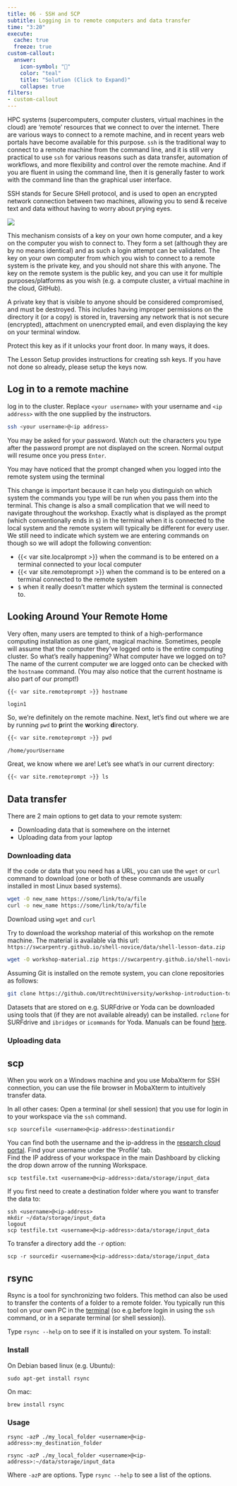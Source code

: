 ```yaml
---
title: 06 - SSH and SCP
subtitle: Logging in to remote computers and data transfer
time: "3:20"
execute: 
  cache: true
  freeze: true
custom-callout:
  answer:
    icon-symbol: "📝"
    color: "teal"
    title: "Solution (Click to Expand)"
    collapse: true
filters:
- custom-callout
---
```


HPC systems (supercomputers, computer clusters, virtual machines in the cloud) are 'remote' resources that we connect to over the internet. There are various ways to connect to a remote machine, and in recent years web portals have become available for this purpose. `ssh` is the traditional way to connect to a remote machine from the command line, and it is still very practical to use `ssh` for various reasons such as data transfer, automation of workflows, and more flexibility and control over the remote machine. And if you are fluent in using the command line, then it is generally faster to work with the command line than the graphical user interface.

SSH stands for Secure SHell protocol, and is used to open an encrypted network connection between two machines, allowing you to send & receive text and data without having to worry about prying eyes.

![](https://carpentries-incubator.github.io/hpc-intro/fig/connect-to-remote.svg)

This mechanism consists of a key on your own home computer, and a key on the computer you wish to connect to. They form a set (although they are by no means identical) and as such a login attempt can be validated. The key on your own computer from which you wish to connect to a remote system is the private key, and you should not share this with anyone. The key on the remote system is the public key, and you can use it for multiple purposes/platforms as you wish (e.g. a compute cluster, a virtual machine in the cloud, GitHub).

:::{.callout-warning title="Private keys are your secure digital passport"}

A private key that is visible to anyone should be considered compromised, and must be destroyed. This includes having improper permissions on the directory it (or a copy) is stored in, traversing any network that is not secure (encrypted), attachment on unencrypted email, and even displaying the key on your terminal window.

Protect this key as if it unlocks your front door. In many ways, it does.
:::

The Lesson Setup provides instructions for creating ssh keys. If you have not done so already, please setup the keys now.

## Log in to a remote machine


log in to the
cluster. Replace `<your username>` with your username and `<ip address>` with the one supplied by the instructors.

```bash
ssh <your username>@<ip address>
```

You may be asked for your password. Watch out: the characters you type after
the password prompt are not displayed on the screen. Normal output will resume
once you press `Enter`.

You may have noticed that the prompt changed when you logged into the remote
system using the terminal

This change is important because
it can help you distinguish on which system the commands you type will be run
when you pass them into the terminal. This change is also a small complication
that we will need to navigate throughout the workshop. Exactly what is displayed
as the prompt (which conventionally ends in `$`) in the terminal when it is
connected to the local system and the remote system will typically be different
for every user. We still need to indicate which system we are entering commands
on though so we will adopt the following convention:

* {{< var site.localprompt >}} when the command is to be entered on a terminal
  connected to your local computer
* {{< var site.remoteprompt >}} when the command is to be entered on a
  terminal connected to the remote system
* `$` when it really doesn't matter which system the terminal is connected to.

## Looking Around Your Remote Home

Very often, many users are tempted to think of a high-performance computing
installation as one giant, magical machine. Sometimes, people will assume that
the computer they've logged onto is the entire computing cluster. So what's
really happening? What computer have we logged on to? The name of the current
computer we are logged onto can be checked with the `hostname` command. (You
may also notice that the current hostname is also part of our prompt!)

```bash
{{< var site.remoteprompt >}} hostname
```

```output
login1
```

So, we're definitely on the remote machine. Next, let's find out where we are
by running `pwd` to **p**rint the **w**orking **d**irectory.

```bash
{{< var site.remoteprompt >}} pwd
```

```output
/home/yourUsername
```


Great, we know where we are! Let's see what's in our current directory:

```bash
{{< var site.remoteprompt >}} ls
```

## Data transfer

There are 2 main options to get data to your remote system:

- Downloading data that is somewhere on the internet
- Uploading data from your laptop

### Downloading data

If the code or data that you need has a URL, you can use the `wget` or `curl` command to download (one or both of these commands are usually installed in most Linux based systems). 

```bash
wget -O new_name https://some/link/to/a/file
curl -o new_name https://some/link/to/a/file
```

:::{.exercise}
::::{.exercise-header}
Download using `wget` and `curl`
::::
::::{.exercise-container}
Try to download the workshop material of this workshop on the remote machine. The material is available via this url: `https://swcarpentry.github.io/shell-novice/data/shell-lesson-data.zip`

:::{.answer}
```bash
wget -O workshop-material.zip https://swcarpentry.github.io/shell-novice/data/shell-lesson-data.zip
```
:::
::::
:::

Assuming Git is installed on the remote system, you can clone repositories as follows:

```bash
git clone https://github.com/UtrechtUniversity/workshop-introduction-to-bash.git
```

Datasets that are stored on e.g. SURFdrive or Yoda can be downloaded using tools that (if they are not available already) can be installed.  `rclone` for SURFdrive and `ibridges` or `icommands` for Yoda. Manuals can be found [here](https://utrechtuniversity.github.io/vre-docs/docs/manuals.html).

### Uploading data

## scp
When you work on a Windows machine and you use MobaXterm for SSH connection, you can use the file browser in MobaXterm to intuitively transfer data. 

In all other cases: Open a terminal (or shell session) that you use for login in to your workspace via the `ssh` command. 

```
scp sourcefile <username>@<ip-address>:destinationdir
```

You can find both the username and the ip-address in the [research cloud portal](https://portal.live.surfresearchcloud.nl/).
Find your username under the 'Profile' tab.  
Find the IP address of your workspace in the main Dashboard by clicking the drop down arrow of the running Workspace.

```
scp testfile.txt <username>@<ip-address>:data/storage/input_data
```
If you first need to create a destination folder where you want to transfer the data to:

```
ssh <username>@<ip-address>
mkdir ~/data/storage/input_data
logout
scp testfile.txt <username>@<ip-address>:data/storage/input_data
```

To transfer a directory add the `-r` option:

```
scp -r sourcedir <username>@<ip-address>:data/storage/input_data
```

## rsync

Rsync is a tool for synchronizing two folders. This method can also be used to transfer the contents of a folder to a remote folder. You typically run this tool on your own PC in the [terminal](../manuals/terminal.qmd) (so e.g.before login in using the `ssh` command, or in a separate terminal (or shell session)).

Type `rsync --help` on to see if it is installed on your system. To install:

### Install

On Debian based linux (e.g. Ubuntu):

```
sudo apt-get install rsync
```

On mac:
```
brew install rsync
```

### Usage

```
rsync -azP ./my_local_folder <username>@<ip-address>:my_destination_folder
```

```
rsync -azP ./my_local_folder <username>@<ip-address>:~/data/storage/input_data
```

Where `-azP` are options. Type `rsync --help` to see a list of the options.